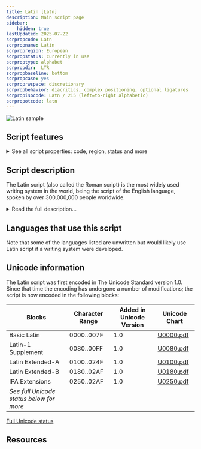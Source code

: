 ```yaml
---
title: Latin [Latn]
description: Main script page
sidebar:
    hidden: true
lastUpdated: 2025-07-22
scrpropcode: Latn
scrpropname: Latin
scrpropregion: European
scrpropstatus: currently in use
scrproptype: alphabet
scrpropdir:  LTR
scrpropbaseline: bottom
scrpropcase: yes
scrproprwspace: discretionary
scrpropbehavior: diacritics, complex positioning, optional ligatures
scrpropisocode: Latn / 215 (left=to-right alphabetic)
scrpropotcode: latn
---
```




![Latin sample](images/latn-sample.png)

## Script features

<details>
<summary> See all script properties: code, region, status and more</summary>
<ScriptInfo />
</details>

## Script description

The Latin script (also called the Roman script) is the most widely used writing system in the world, being the script of the English language, spoken by over 300,000,000 people worldwide.

<details>
<summary>Read the full description...</summary>It is also the script used for writing a number of Romance, Germanic, Baltic and non-Indo-European languages, as well as the [International Phonetic Alphabet (IPA)](https://scriptsource.org/entry/ucgb77fkvh).

The script was derived from the Western variant of the Greek alphabet. The earliest extant inscription, an engraved brooch now in the ‘Museo Nazionale Preistorico Etnografico Luigi Pigorini’ in Rome, has been dated to the 7th century BC. The script developed slowly over the next thousand years, and by the 4th century AD many of the modern forms had been developed, and writing had settled into a consistent left to right direction. The Latin script was disseminated throughout western, northern and central Europe and the Baltic countries along with the Christian religion. However it was not until the colonization of the Americas, Australia, and parts of Asia, Africa and the Pacific that the script began to spread outside of Europe, carried by the English, Spanish, Portuguese, French, and Dutch languages.

As the script spread around the world, a number of language-specific amendments were made in order to accurately represent the sounds of various languages. These included ligatures, for example the German esszett ß, and a number of diacritics. Some languages also adapted the alphabet by the addition of entirely new letters, such as eth Ðð used in Faroese and Icelandic or epsilon Ɛɛ used in many Niger-Congo orthographies.

The Latin script is bicameral; it is written using both upper- and lower-case letters. It is written horizontally from left to right. Each letter sits on the baseline, with some letters having descenders hanging below the baseline, and some having ascenders protruding beyond the x-height. The script also uses a set of punctuation, which is almost entirely consistent across European languages. Exceptions to this include different styles of quotation marks (“ ” and « »), the Greek question mark, which is identical to the semicolon in many other languages (;), and the Spanish inverted question/exclamation marks (¿ and ¡).

Digits from 0-9 are used. These can be combined to represent larger numbers.
</details>

## Languages that use this script

Note that some of the languages listed are unwritten but would likely use Latin script if a writing system were developed.

<WsList thisscript="Latn" />

## Unicode information

The Latin script was first encoded in The Unicode Standard version 1.0. Since that time the encoding has undergone a number of modifications; the script is now encoded in the following blocks:

Blocks | Character Range | Added in Unicode Version | Unicode Chart |
------ | --------------- | ------------------------ | ------------- |
Basic Latin | 0000..007F | 1.0 | [U0000.pdf](http://www.unicode.org/charts/PDF/U0000.pdf) |
Latin-1 Supplement | 0080..00FF | 1.0 | [U0080.pdf](http://www.unicode.org/charts/PDF/U0080.pdf) |
Latin Extended-A | 0100..024F | 1.0 | [U0100.pdf](http://www.unicode.org/charts/PDF/U0100.pdf) |
Latin Extended-B | 0180..02AF | 1.0 | [U0180.pdf](http://www.unicode.org/charts/PDF/U0180.pdf) |
IPA Extensions | 0250..02AF | 1.0 | [U0250.pdf](http://www.unicode.org/charts/PDF/U0250.pdf) |
_See full Unicode status below for more_ | | | |

[Full Unicode status](/scrlang/script-latn-unicode)

## Resources

<ScriptRemoteLinks />
